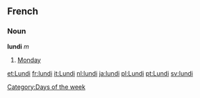 ==French==
===Noun===
'''lundi''' ''m''

# [[Monday]]

[[Category:Days of the week]]

[[et:Lundi]]
[[fr:lundi]]
[[it:Lundi]]
[[nl:lundi]]
[[ja:lundi]]
[[pl:Lundi]]
[[pt:Lundi]]
[[sv:lundi]]